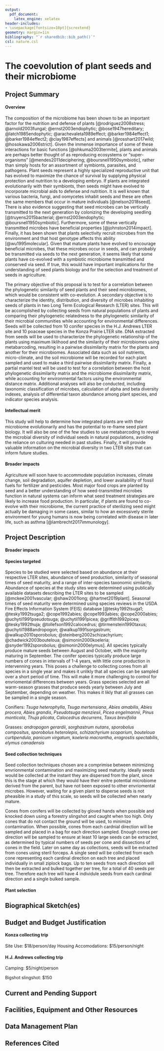 ```yaml
---
output: 
  pdf_document: 
    latex_engine: xelatex
header-includes:
- \usepackage[fontsize=10pt]{scrextend}
geometry: margin=1in
bibliography: "`r sharedbib::bib_path()`"
csl: nature.csl
---
```


# The coevolution of plant seeds and their microbiome


\newpage

## Project Summary

#### Overview

The composition of the microbiome has been shown to be an important factor for the nutrition and defense of plants [@rodriguez2008stress; @arnold2003fungal; @ernst2003endophytic; @bose1947hereditary; @latch1985endophytic; @arachevaleta1989effect; @barker1984effect1; @barker1984effect2; @clay1987effects] and animals [@rosshart2017wild; @hosokawa2006strict].
Given the immense importance of some of these interactions for basic functions [@ohkuma2003termite], plants and animals are perhaps better thought of as reproducing ecosystems or "super-organisms" [@mendes2011deciphering; @boursnell1950symbiotic], rather than simply hosts for an assortment of symbionts, parasites, and pathogens.
Plant seeds represent a highly specialized reproductive unit that has evolved to maximize the chance of survival by supplying physical protection and nutrition to a developing embryo.
If plants are integrated evolutionarily with their symbionts, then seeds might have evolved to incorporate microbial aids to defense and nutrition.
It is well known that various bacteria, fungi, and oomycetes inhabit seeds and these are often the same members that occur in mature individuals [@nelson2018seed].
There is also evidence suggesting that seed microbes can be vertically transmitted to the next generation by colonizing the developing seedling [@truyens2015bacterial; @ernst2003endophytic; @boursnell1950symbiotic].
Furthermore, some of these vertically transmitted microbes have beneficial properties [@johnston2014impact].
Finally, it has been shown that plants selectivity recruit microbes from the environment and that host genotype affects this ability [@wu1995molecular].
Given that mature plants have evolved to encourage beneficial microbes, that these microbes occur in seeds, and can probably be transmitted via seeds to the next generation, it seems likely that some plants have co-evolved with a symbiotic microbiome transmitted and conserved via seed.
If true, this would have important implications for the understanding of seed plants biology and for the selection and treatment of seeds in agriculture.

The primary objective of this proposal is to test for a correlation between the phylogenetic similarity of seed plants and their seed microbiomes, which would be consistent with co-evolution.
A secondary objective is to characterize the identity, distribution, and diversity of microbes inhabiting seeds of plants in two Long Term Ecological Research (LTER) sites. 
This will be accomplished by collecting seeds from natural populations of plants and comparing their phylogenetic relatedness to the phylogenetic similarity of their microbial communities while accounting for environmental differences.
Seeds will be collected from 10 conifer species in the H.J. Andrews LTER site and 10 poaceae species in the Konza Prairie LTER site.
DNA extracted from seeds will be used to characterize the phylogenetic relationship of the plants using maximum liklihood and the similarity of their microbiomes using metabarcoding, resulting in a pairwise dissimilarity matrix for the plants and another for their microbiomes.
Associated data such as soil nutrients, micro-climate, and the soil microbiome will be recorded for each plant sampled and used to make a third pairwise dissimilarity matrix.
Finally, a partial mantel test will be used to test for a correlation between the host phylogenetic dissimilarity matrix and the microbiome dissimilarity matrix, while accounting for environmental factors using the environmental distance matrix.
Additional analyses will also be conducted, including taxonomic classification of microbes, calculation of alpha and beta diversity indexes, analysis of differential taxon abundance among plant species, and indicator species analysis.

#### Intellectual merit

This study will help to determine how integrated plants are with their microbiome evolutionarily and has the potential to re-frame seed plant biology.
It will also be one of the few studies to use metabarcoding to reveal the microbial diversity of individual seeds in natural populations, avoiding the reliance on culturing needed in past studies.
Finally, it will provide valuable information on the microbial diversity in two LTER sites that can inform future studies.

#### Broader impacts

Agriculture will soon have to accommodate population increases, climate change, soil degradation, aquifer depletion, and lower availability of fossil fuels for fertilizer and pesticides.
Most major food crops are planted by seed and a better understanding of how seed-transmitted microbes function in natural systems can inform what seed treatment strategies are likely to increase food production.
In particular, if plants are found to co-evolve with their microbiome, the current practice of sterilizing seed might actually be damaging in some cases, similar to how an excessively sterile environment for young humans is now being correlated with disease in later life, such as asthma [@lambrecht2017immunology]. 

\newpage


## Project Description

#### Broader impacts


#### Species targeted

Species to be studied were selected based on abundance at their respective LTER sites, abundance of seed production, similarity of seasonal times of seed maturity, and a range of inter-species taxonomic similarity.
Abundance of species at the study sites were determined using publically available datasets describing the LTER sites to be sampled [@mckee2001vascular; @shaw2001long; @hartnet2019plant].
Seasonal times of seed maturity were determined using species reviews in the USDA Fire Effects Information System (FEIS) database [@tesky1992tsuga1; @tesky1992tsuga2; @cope1992abies; @cope1993abies; @cope2000abies; @uchytil1991pseudotsuga; @uchytil1991picea; @griffith1992picea; @tesky1992thuja; @tollefson1992calocedrus; @tirmenstein1990taxus; @uchytil1988andropogon; @walkup1991sorgastrum; @walkup2010sporobolus; @steinberg2002schizachyrium; @chadwick2003bouteloua; @simonin2000koeleria; @snyder1992sporobolus; @simonin2000elymus].
All species typically produce mature seeds between August and October, with the majority maturing in September.
The conifer species typically produce large numbers of cones in intervals of 1-4 years, with little cone production in intervenning years. 
This poses a challenge to collecting cones from all species in a single year and makes it unlikly that all species can be sampled over a short period of time.
This will make it more challenging to control for envriomental differences between years.
Grass species selected are all warm-season grasses that produce seeds yearly between July and September, depending on weather.
This makes it likly that all grasses can be sampled in a single season.

Conifiers: *Tsuga heterophylla*, *Tsuga mertensiana*, *Abies amabilis*, *Abies procera*, *Abies grandis*, *Pseudotsuga menziesii*, *Picea engelmannii*, *Pinus monticola*, *Thuja plicata*, *Calocedrus decurrens*, *Taxus brevifolia*

Grasses: *andropogon gerardii*, *sorghastrum nutans*, *sporobolus compositus*, *sporobolus heterolepis*, *schizachyrium scoparium*, *bouteloua curtipendula*, *panicum virgatum*, *koeleria macrantha*, *eragrostis spectabilis*, *elymus canadensis*

#### Seed collection techniques

Seed collection techniques chosen are a comprimise between minimizing envrionmental contamination and maximizing seed maturity.
Ideally seeds would be collected at the instant they are dispersed from the plant, since this is the stage at which they would have their enitre potential microbiome derived from the parent, but have not been exposed to other envriomental microbes.
However, waiting for a given plant to disperse seeds is not pheasible in a study of this scale, so seeds will be collected when nearly mature.

Cones from conifers will be collected by gloved hands when possible and knocked down using a forestry slingshot and caught when too high.
Only cones that do not contact the ground will be used, to minimize contamination.
When possible, cones from each cardnial direction will be sampled and placed in a bag for each direction sampled.
Enough cones per direction will be sampled to ensure at least 10 large seeds can be extracted, as determined by typical numbers of seeds per cone and dissections of cones in the field.
Later on same day as collections, seeds will be extracted from cones using steril forceps.
A single seed will be collected from each cone representing each cardinal direction on each tree and placed individually in small ziplock bags.
Up to ten seeds from each direction will then be extracted and bulked together per tree, for a total of 40 seeds per tree.
Therefore each tree will have 4 individule seeds from each cardinal direction and a single bulked sample. 

#### Plant selection


\newpage

## Biographical Sketch(es)

## Budget and Budget Justification

#### Konza collecting trip

Site Use: $18/person/day
Housing Accomodations: $15/person/night


#### H.J. Andrews collecting trip

Camping: $5/night/person

Bigshot slingshot: $150

## Current and Pending Support

## Facilities, Equipment and Other Resources

## Data Management Plan

## References Cited

